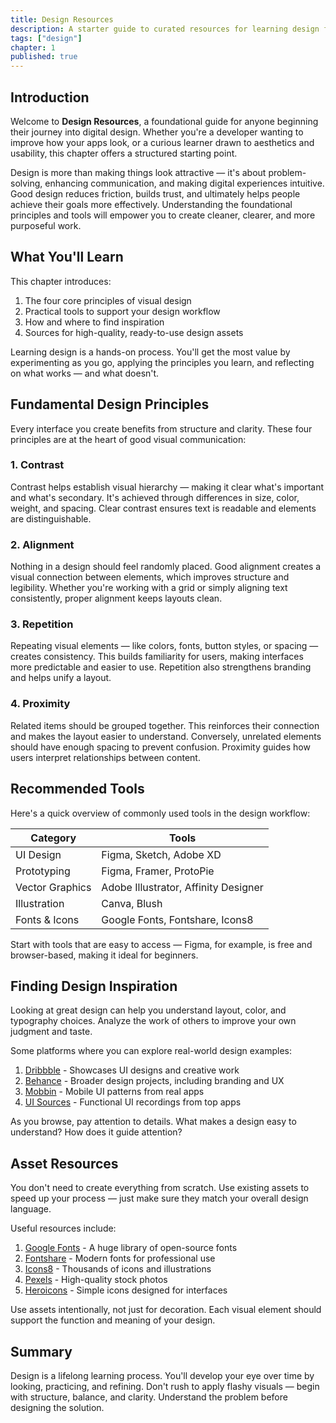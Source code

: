 ```yaml
---
title: Design Resources
description: A starter guide to curated resources for learning design fundamentals and improving visual communication.
tags: ["design"]
chapter: 1
published: true
---
```


## Introduction

Welcome to **Design Resources**, a foundational guide for anyone beginning their journey into digital design. Whether you're a developer wanting to improve how your apps look, or a curious learner drawn to aesthetics and usability, this chapter offers a structured starting point.

Design is more than making things look attractive — it's about problem-solving, enhancing communication, and making digital experiences intuitive. Good design reduces friction, builds trust, and ultimately helps people achieve their goals more effectively. Understanding the foundational principles and tools will empower you to create cleaner, clearer, and more purposeful work.

## What You'll Learn

This chapter introduces:

1. The four core principles of visual design
2. Practical tools to support your design workflow
3. How and where to find inspiration
4. Sources for high-quality, ready-to-use design assets

Learning design is a hands-on process. You'll get the most value by experimenting as you go, applying the principles you learn, and reflecting on what works — and what doesn't.

## Fundamental Design Principles

Every interface you create benefits from structure and clarity. These four principles are at the heart of good visual communication:

### 1. Contrast

Contrast helps establish visual hierarchy — making it clear what's important and what's secondary. It's achieved through differences in size, color, weight, and spacing. Clear contrast ensures text is readable and elements are distinguishable.

### 2. Alignment

Nothing in a design should feel randomly placed. Good alignment creates a visual connection between elements, which improves structure and legibility. Whether you're working with a grid or simply aligning text consistently, proper alignment keeps layouts clean.

### 3. Repetition

Repeating visual elements — like colors, fonts, button styles, or spacing — creates consistency. This builds familiarity for users, making interfaces more predictable and easier to use. Repetition also strengthens branding and helps unify a layout.

### 4. Proximity

Related items should be grouped together. This reinforces their connection and makes the layout easier to understand. Conversely, unrelated elements should have enough spacing to prevent confusion. Proximity guides how users interpret relationships between content.

## Recommended Tools

Here's a quick overview of commonly used tools in the design workflow:

| Category        | Tools                                |
| --------------- | ------------------------------------ |
| UI Design       | Figma, Sketch, Adobe XD              |
| Prototyping     | Figma, Framer, ProtoPie              |
| Vector Graphics | Adobe Illustrator, Affinity Designer |
| Illustration    | Canva, Blush                         |
| Fonts & Icons   | Google Fonts, Fontshare, Icons8      |

Start with tools that are easy to access — Figma, for example, is free and browser-based, making it ideal for beginners.

## Finding Design Inspiration

Looking at great design can help you understand layout, color, and typography choices. Analyze the work of others to improve your own judgment and taste.

Some platforms where you can explore real-world design examples:

1. [Dribbble](https://dribbble.com) - Showcases UI designs and creative work
2. [Behance](https://www.behance.net) - Broader design projects, including branding and UX
3. [Mobbin](https://mobbin.com) - Mobile UI patterns from real apps
4. [UI Sources](https://www.uisources.com) - Functional UI recordings from top apps

As you browse, pay attention to details. What makes a design easy to understand? How does it guide attention?

## Asset Resources

You don't need to create everything from scratch. Use existing assets to speed up your process — just make sure they match your overall design language.

Useful resources include:

1. [Google Fonts](https://fonts.google.com) - A huge library of open-source fonts
2. [Fontshare](https://fontshare.com) - Modern fonts for professional use
3. [Icons8](https://icons8.com/) - Thousands of icons and illustrations
4. [Pexels](https://pexels.com) - High-quality stock photos
5. [Heroicons](https://heroicons.com) - Simple icons designed for interfaces

Use assets intentionally, not just for decoration. Each visual element should support the function and meaning of your design.

## Summary

Design is a lifelong learning process. You'll develop your eye over time by looking, practicing, and refining. Don't rush to apply flashy visuals — begin with structure, balance, and clarity. Understand the problem before designing the solution.
